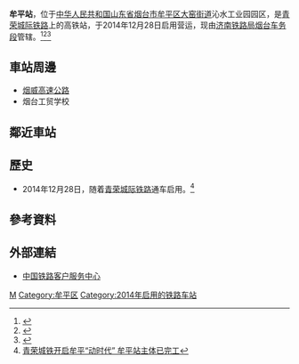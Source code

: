 {{Expand|time=2016-04-14T04:01:28+00:00}}
{{Infobox China railway station
|车站名称 = 牟平站
|图片 = Muping Railway Station.jpg
|图片介绍 = 牟平站站台
|车站名称拼音 = Muping
|英文名称=Muping Railway Station
|车站代码 = 18669<ref>{{cite web|url=http://hyfw.12306.cn/hyinfo/action/FwcszsAction_index?type=1|title=营业站服务信息查询|publisher=[[中国铁路客户服务中心|中国铁路客户服务中心]]|accessdate=2017-04-05|archive-date=2016-11-06|archive-url=https://web.archive.org/web/20161106075157/http://hyfw.12306.cn/hyinfo/action/FwcszsAction_index?type=1|dead-url=no}}</ref>
|电报码 = MBK
|拼音码 = MPI
|车站位置 = [[山东省|山东省]][[烟台市|烟台市]][[牟平区|牟平区]][[大窑街道|大窑街道]]沁水工业园园区
|坐标 = {{coord|37|25|25.18|N|121|38|46.24|E|display=inline,title}}
|归属 =[[济南铁路局|济南铁路局]][[烟台车务段|烟台车务段]]
|线路 = [[青荣城际铁路|青荣城际铁路]]
|车站等级 = 
|月台数目 = 2
|股道数目 = 4
}}
'''牟平站'''，位于[[中华人民共和国|中华人民共和国]][[山东省|山东省]][[烟台市|烟台市]][[牟平区|牟平区]][[大窑街道|大窑街道]]沁水工业园园区，是[[青荣城际铁路|青荣城际铁路]]上的高铁站，于2014年12月28日启用营运，现由[[济南铁路局|济南铁路局]][[烟台车务段|烟台车务段]]管辖。<ref>{{cite news|author=贾楚航|coauthors=侯洪斌|url=http://www.jiaodong.net/news/system/2014/08/25/012398205.shtml|title=烟台南站主体结构封顶 莱阳站11月装修结束|publisher=胶东在线|date=2014-08-25|accessdate=2016-09-28|archive-date=2016-10-01|archive-url=https://web.archive.org/web/20161001191244/http://www.jiaodong.net/news/system/2014/08/25/012398205.shtml|dead-url=no}}</ref><ref>{{Cite web |url=http://www.jiaodong.net/news/system/2014/12/28/012539323.shtml |title=青烟威荣城铁牟平站清新亮相 市民赞“萌萌的” |access-date=2016-04-14 |archive-date=2016-10-01 |archive-url=https://web.archive.org/web/20161001200208/http://www.jiaodong.net/news/system/2014/12/28/012539323.shtml |dead-url=no }}</ref><ref>{{Cite web |url=http://www.jiaodong.net/news/system/2014/12/30/012542774.shtml |title=88岁老兵成青荣城铁牟平站首位进站乘客 |access-date=2016-04-14 |archive-date=2016-10-01 |archive-url=https://web.archive.org/web/20161001205357/http://www.jiaodong.net/news/system/2014/12/30/012542774.shtml |dead-url=no }}</ref>
==車站周邊==
* [[烟威高速公路|烟威高速公路]]
* 烟台工贸学校

== 鄰近車站 ==
{{start rail box|[[中国高速铁路|中国高速铁路]]}}
{{s-inop|[[烟台南站|烟台南]]|往 [[青岛北站|青岛北]]}}
{{s-line|[[青荣城际铁路|青荣城际铁路]]}}
{{s-inop|[[威海北站|威海北]]|往 [[荣成站|荣成]]}}
{{s-end}}
==歷史==
* 2014年12月28日，随着[[青荣城际铁路|青荣城际铁路]]通车启用。<ref>[http://yantai.iqilu.com/ytgushi/2014/1211/2244485.shtml 青荣城铁开启牟平“动时代” 牟平站主体已完工]</ref>
==參考資料==
{{reflist}}
==外部連結==
* [http://www.12306.cn/mormhweb/ 中国铁路客户服务中心] {{Wayback|url=http://www.12306.cn/mormhweb/ |date=20180205163941 }}
{{China-rail-stub}}
{{青荣城际铁路}}
[[Category:烟台市铁路车站|M]]
[[Category:牟平区|Category:牟平区]]
[[Category:2014年启用的铁路车站|Category:2014年启用的铁路车站]]